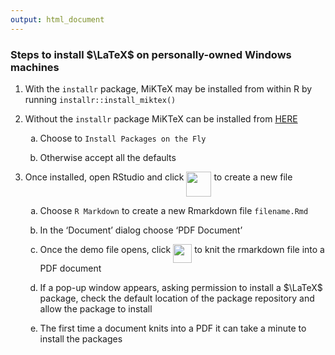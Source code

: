 ```yaml
---
output: html_document
---
```


### Steps to install $\LaTeX$ on personally-owned Windows machines

1) With the `installr` package, MiKTeX may be installed from within R by running `installr::install_miktex()` 

2) Without the `installr` package MiKTeX can be installed from <a target=" " href="http://miktex.org/download/">HERE</a>

    a) Choose to `Install Packages on the Fly`

    b) Otherwise accept all the defaults

3) Once installed, open RStudio and click <img src='media/images/newfile.png' style='vertical-align: top; width: 40px;'> to create a new file

    a) Choose `R Markdown` to create a new Rmarkdown file `filename.Rmd`

    b) In the 'Document' dialog choose 'PDF Document'

    c) Once the demo file opens, click <img src='media/images/knit.png' style='vertical-align: top; height: 30px;'> to knit the rmarkdown file into a PDF document

    d) If a pop-up window appears, asking permission to install a $\LaTeX$ package, check the default location of the package repository and allow the package to install

    e) The first time a document knits into a PDF it can take a minute to install the packages

